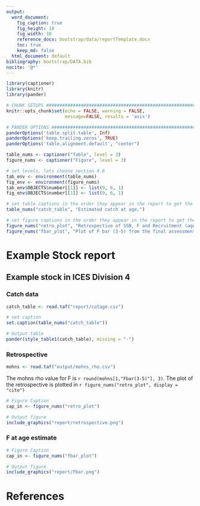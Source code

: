 ```yaml
---
output:
  word_document:
    fig_caption: true
    fig_height: 10
    fig_width: 10
    reference_docx: bootstrap/data/reportTemplate.docx
    toc: true
    keep_md: false
  html_document: default
bibliography: bootstrap/DATA.bib
nocite: '@*'
---
```


```r
library(captioner)
library(knitr)
library(pander)
```

```r
# CHUNK SETUPS #################################################################
knitr::opts_chunk$set(echo = FALSE, warning = FALSE,
                      message=FALSE, results = 'asis')
```

```r
# PANDER OPTIONS ##############################################################
panderOptions('table.split.table', Inf)
panderOptions('keep.trailing.zeros', TRUE)
panderOptions('table.alignment.default', "center")
```

```r
table_nums <- captioner("Table", level = 3)
figure_nums <- captioner("Figure", level = 3)

# set levels, lets choose section 9.6
tab_env <- environment(table_nums)
fig_env <- environment(figure_nums)
tab_env$OBJECTS$number[[1]] <- list(9, 6, 1)
fig_env$OBJECTS$number[[1]] <- list(9, 6, 1)

# set table captions in the order they appear in the report to get the numbering correct
table_nums("catch_table", "Estimated catch at age.")

# set figure captions in the order they appear in the report to get the numbering correct
figure_nums("retro_plot", "Retrospective of SSB, F and Recruitment (age 0).")
figure_nums("fbar_plot", "Plot of F bar (3-5) from the final assessment run.")
```



# Example Stock report

## Example stock in ICES Division 4

### Catch data

```r
catch_table <- read.taf("report/catage.csv")

# set caption
set.caption(table_nums("catch_table"))

# Output table
pander(style_table1(catch_table), missing = "-")
```


### Retrospective

```r
mohns <- read.taf("output/mohns_rho.csv")
```

The mohns rho value for F is `r round(mohns[1,"Fbar(3-5)"], 3)`.  The
plot of the retrospective is plotted in `r figure_nums("retro_plot", display = "cite")`

```r
# Figure Caption
cap_in <- figure_nums("retro_plot")

# Output figure
include_graphics("report/retrospective.png")
```


### F at age estimate

```r
# Figure Caption
cap_in <- figure_nums("fbar_plot")

# Output figure
include_graphics("report/Fbar.png")
```



# References

<div id="refs"></div>
